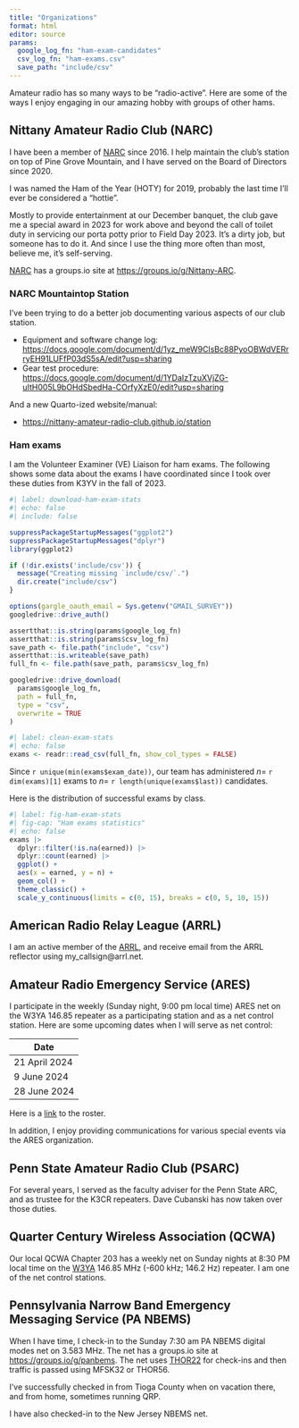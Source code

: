 ```yaml
---
title: "Organizations"
format: html
editor: source
params:
  google_log_fn: "ham-exam-candidates"
  csv_log_fn: "ham-exams.csv"
  save_path: "include/csv"
---
```


Amateur radio has so many ways to be "radio-active". 
Here are some of the ways I enjoy engaging in our amazing hobby with groups of other hams.

## Nittany Amateur Radio Club (NARC)

I have been a member of [NARC](https://nittany-arc.net) since 2016. 
I help maintain the club's station on top of Pine Grove Mountain, and I have served on the Board of Directors since 2020.

I was named the Ham of the Year (HOTY) for 2019, probably the last time I'll ever be considered a "hottie".

Mostly to provide entertainment at our December banquet, the club gave me a special award in 2023 for work above and beyond the call of toilet duty in servicing our porta potty prior to Field Day 2023.
It's a dirty job, but someone has to do it.
And since I use the thing more often than most, believe me, it's self-serving.

[NARC](https://nittany-arc.net) has a groups.io site at <https://groups.io/g/Nittany-ARC>.

### NARC Mountaintop Station

I've been trying to do a better job documenting various aspects of our club station.

- Equipment and software change log: <https://docs.google.com/document/d/1yz_meW9ClsBc88PyoOBWdVERrryEH91LUFfP03dS5sA/edit?usp=sharing>
- Gear test procedure: <https://docs.google.com/document/d/1YDaIzTzuXVjZG-uItH005L9bOHdSbedHa-COrfyXzE0/edit?usp=sharing>

And a new Quarto-ized website/manual:

- <https://nittany-amateur-radio-club.github.io/station>

### Ham exams

I am the Volunteer Examiner (VE) Liaison for ham exams. The following shows some data about the exams I have coordinated since I took over these duties from K3YV in the fall of 2023.

```r
#| label: download-ham-exam-stats
#| echo: false
#| include: false

suppressPackageStartupMessages("ggplot2")
suppressPackageStartupMessages("dplyr")
library(ggplot2)

if (!dir.exists('include/csv')) {
  message("Creating missing `include/csv/`.")
  dir.create("include/csv")
}

options(gargle_oauth_email = Sys.getenv("GMAIL_SURVEY"))
googledrive::drive_auth()

assertthat::is.string(params$google_log_fn)
assertthat::is.string(params$csv_log_fn)
save_path <- file.path("include", "csv")
assertthat::is.writeable(save_path)
full_fn <- file.path(save_path, params$csv_log_fn)

googledrive::drive_download(
  params$google_log_fn,
  path = full_fn,
  type = "csv",
  overwrite = TRUE
)
```

```r
#| label: clean-exam-stats
#| echo: false
exams <- readr::read_csv(full_fn, show_col_types = FALSE)
```

Since `r unique(min(exams$exam_date))`, our team has administered *n*= `r dim(exams)[1]` exams to *n*= `r length(unique(exams$last))` candidates.

Here is the distribution of successful exams by class.

```r
#| label: fig-ham-exam-stats
#| fig-cap: "Ham exams statistics"
#| echo: false
exams |>
  dplyr::filter(!is.na(earned)) |>
  dplyr::count(earned) |>
  ggplot() +
  aes(x = earned, y = n) +
  geom_col() +
  theme_classic() +
  scale_y_continuous(limits = c(0, 15), breaks = c(0, 5, 10, 15))
```

## American Radio Relay League (ARRL)

I am an active member of the [ARRL](https://arrl.org), and receive email from the ARRL reflector using my_callsign\@arrl.net.

## Amateur Radio Emergency Service (ARES)

I participate in the weekly (Sunday night, 9:00 pm local time) ARES net on the W3YA 146.85 repeater as a participating station and as a net control station.
Here are some upcoming dates when I will serve as net control:

| Date |
|------|
| 21 April 2024 |
| 9 June 2024 |
| 28 June 2024 |

Here is a [link](https://docs.google.com/spreadsheets/d/1p3o7b1dfbSQFBdolpK4mxtBu5Ck3INsYxUwQgcxkUSw/edit?usp=sharing) to the roster.

In addition, I enjoy providing communications for various special events via the ARES organization.

## Penn State Amateur Radio Club (PSARC)

For several years, I served as the faculty adviser for the Penn State ARC, and as trustee for the K3CR repeaters.
Dave Cubanski has now taken over those duties.

## Quarter Century Wireless Association (QCWA)

Our local QCWA Chapter 203 has a weekly net on Sunday nights at 8:30 PM local time on the [W3YA](https://www.qrz.com/db/w3ya) 146.85 MHz (-600 kHz; 146.2 Hz) repeater. 
I am one of the net control stations.

## Pennsylvania Narrow Band Emergency Messaging Service (PA NBEMS)

When I have time, I check-in to the Sunday 7:30 am PA NBEMS digital modes net on 3.583 MHz. The net has a groups.io site at <https://groups.io/g/panbems>. The net uses [THOR22](https://www.sigidwiki.com/wiki/THOR) for check-ins and then traffic is passed using MFSK32 or THOR56.

I've successfully checked in from Tioga County when on vacation there, and from home, sometimes running QRP.

I have also checked-in to the New Jersey NBEMS net.
